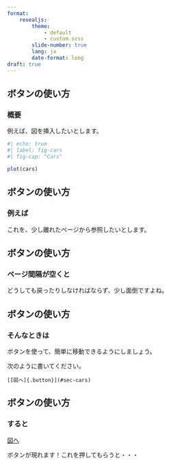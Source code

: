```yaml
---
format: 
    revealjs: 
        theme: 
            - default
            - custom.scss
        slide-number: true
        lang: ja
        date-format: long
draft: true
---
```


## ボタンの使い方

### 概要 {#sec-cars}

例えば、図を挿入したいとします。

```r
#| echo: true
#| label: fig-cars
#| fig-cap: "Cars"

plot(cars)
```

## ボタンの使い方

### 例えば

これを、少し離れたページから参照したいとします。

## ボタンの使い方

### ページ間隔が空くと

どうしても戻ったりしなければならず、少し面倒ですよね。

## ボタンの使い方

### そんなときは

ボタンを使って、簡単に移動できるようにしましょう。

次のように書いてください。

`[[図へ]{.button}](#sec-cars)`

## ボタンの使い方

### すると {#sec-back}

[[図へ]{.button}](#sec-cars)

ボタンが現れます！これを押してもらうと・・・